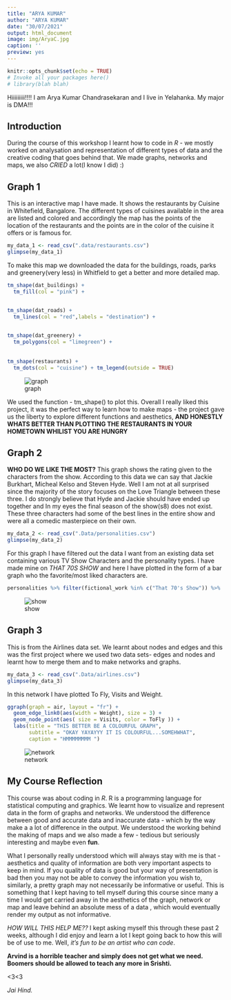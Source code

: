 ```yaml
---
title: "ARYA KUMAR"
author: "ARYA KUMAR"
date: "30/07/2021"
output: html_document
image: img/AryaC.jpg
caption: ''
preview: yes
---
```


```r
knitr::opts_chunk$set(echo = TRUE)
# Invoke all your packages here()
# library(blah blah)

```



Hiiiiiiiii!!!! I am Arya Kumar Chandrasekaran and I live in Yelahanka. My major is DMA!!! 

<!--more-->

## Introduction
During the course of this workshop I learnt how to code in *R* - we mostly worked on analysation and representation of different types of data and the creative coding that goes behind that. We made graphs, networks and maps, we also *CRIED* a lot(I know I did) :)  



## Graph 1

This is an interactive map I have made. It shows the restaurants by Cuisine in Whitefield, Bangalore. The different types of cuisines available in the area are listed and colored and accordingly the map has the points of the location of the restaurants and the points are in the color of the cuisine it offers or is famous for.

```r
my_data_1 <- read_csv(".data/restaurants.csv")
glimpse(my_data_1)

```
To make this map we downloaded the data for the buildings, roads, parks and greenery(very less) in Whitfield to get a better and more detailed map. 

```r
tm_shape(dat_buildings) +
  tm_fill(col = "pink") +


tm_shape(dat_roads) +
  tm_lines(col = "red",labels = "destination") +

  
tm_shape(dat_greenery) +
  tm_polygons(col = "limegreen") +
  
  
tm_shape(restaurants) +
  tm_dots(col = "cuisine") + tm_legend(outside = TRUE)


```  

![graph](IMAGES/map image 1 .png)

We used the function - tm_shape() to plot this. Overall I really liked this project, it was the perfect way to learn how to make maps - the project gave us the liberty to explore different functions and aesthetics, **AND HONESTLY WHATS BETTER THAN PLOTTING THE RESTAURANTS IN YOUR HOMETOWN WHILIST YOU ARE HUNGRY**

## Graph 2

**WHO DO WE LIKE THE MOST?**
This graph shows the rating given to the characters from the show. According to this data we can say that Jackie Burkhart, Micheal Kelso and Steven Hyde. Well I am not at all surprised since the majority of the story focuses on the Love Triangle between these three. I do strongly believe that Hyde and Jackie should have ended up together and In my eyes the final season of the show(s8) does not exist. These three characters had some of the best lines in the entire show and were all a comedic masterpiece on their own. 

```r
my_data_2 <- read_csv(".Data/personalities.csv")
glimpse(my_data_2)

```


For this graph I have filtered out the data I want from an existing data set containing various TV Show Characters and the personality types. I have made mine on *THAT 70S SHOW* and here I have plotted in the form of a bar graph who the favorite/most liked characters are.

```r
personalities %>% filter(fictional_work %in% c("That 70's Show")) %>%  ggplot(.) + geom_col(aes(x = character_name , y = ratings, fill = ratings)) + ggtitle(label = "WHO DO WE LIKE THE MOST?")
```  


![show](IMAGES/graph image 1 .png)

## Graph 3

This is from the Airlines data set. We learnt about nodes and edges and this was the first project where we used two data sets- edges and nodes and learnt how to merge them and to make networks and graphs.

```r
my_data_3 <- read_csv(".Data/airlines.csv")
glimpse(my_data_3)
```

In this network I have plotted To Fly, Visits and Weight. 

```r
ggraph(graph = air, layout = "fr") +
  geom_edge_link0(aes(width = Weight), size = 3) +
  geom_node_point(aes( size = Visits, color = ToFly )) + 
  labs(title = "THIS BETTER BE A COLOURFUL GRAPH",
       subtitle = "OKAY YAYAYYY IT IS COLOURFUL...SOMEHWHAT",
       caption = "HMMMMMMMM ")

```  

![network](IMAGES/network image 1 .png)

## My Course Reflection

This course was about coding in *R*. R is a programming language for statistical computing and graphics. We learnt how to visualize and represent data in the form of graphs and networks. We understood the difference between good and accurate data and inaccurate data - which by the way make a a lot of difference in the output. We understood the working behind the making of maps and we also made a few - tedious but seriously interesting and maybe even **fun**.  


What I personally really understood which will always stay with me is that - aesthetics and quality of information are both very important aspects to keep in mind. If you quality of data is good but your way of presentation is bad then you may not be able to convey the information you wish to, similarly, a pretty graph may not necessarily be informative or useful. This is something that I kept having to tell myself during this course since many a time I would get carried away in the aesthetics of the graph, network or map and leave behind an absolute mess of a data , which would eventually render my output as not informative.  


*HOW WILL THIS HELP ME??* I kept asking myself this through these past 2 weeks, although I did enjoy and learn a lot I kept going back to how this will be of use to me. Well, *it's fun to be an artist who can code*. 

**Arvind is a horrible teacher and simply does not get what we need. Boomers should be allowed to teach any more in Srishti.**

<3<3

*Jai Hind.*
